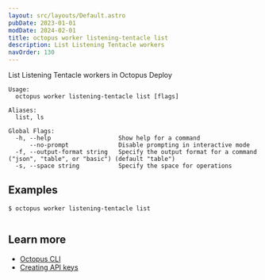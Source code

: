 ```yaml
---
layout: src/layouts/Default.astro
pubDate: 2023-01-01
modDate: 2024-02-01
title: octopus worker listening-tentacle list
description: List Listening Tentacle workers
navOrder: 130
---
```


List Listening Tentacle workers in Octopus Deploy

```
Usage:
  octopus worker listening-tentacle list [flags]

Aliases:
  list, ls

Global Flags:
  -h, --help                   Show help for a command
      --no-prompt              Disable prompting in interactive mode
  -f, --output-format string   Specify the output format for a command ("json", "table", or "basic") (default "table")
  -s, --space string           Specify the space for operations

```

## Examples

<SamplesInstance />

```
$ octopus worker listening-tentacle list


```

## Learn more

- [Octopus CLI](/docs/octopus-rest-api/cli)
- [Creating API keys](/docs/octopus-rest-api/how-to-create-an-api-key)